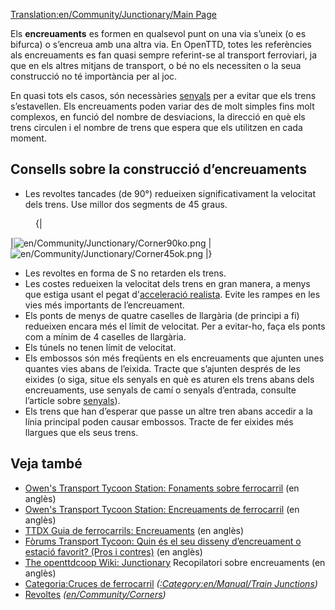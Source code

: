 [[Translation:en/Community/Junctionary/Main Page]]
{{ca/Ampliar}}
{{ca/Community/Junctionary/Menú d’Encreuaments}}{{ca/Manual/Taula de contingut}}

Els '''encreuaments''' es formen en qualsevol punt on una via s’uneix (o es bifurca) o s’encreua amb una altra via. En OpenTTD, totes les referències als encreuaments es fan quasi sempre referint-se al transport ferroviari, ja que en els altres mitjans de transport, o bé no els necessiten o la seua construcció no té importància per al joc.

En quasi tots els casos, són necessàries [[ca/Manual/Senyals|senyals]] per a evitar que els trens s’estavellen. Els encreuaments poden variar des de molt simples fins molt complexos, en funció del nombre de desviacions, la direcció en què els trens circulen i el nombre de trens que espera que els utilitzen en cada moment.

==Consells sobre la construcció d’encreuaments==
* Les revoltes tancades (de 90&deg;) redueixen significativament la velocitat dels trens. Use millor dos segments de 45 graus.
:{|
|[[File:en/Community/Junctionary/Corner90ko.png]]
|[[File:en/Community/Junctionary/Corner45ok.png]]
|}
* Les revoltes en forma de S no retarden els trens.
* Les costes redueixen la velocitat dels trens en gran manera, a menys que estiga usant el pegat d'[[ca/Acceleració realista|acceleració realista]]. Evite les rampes en les vies més importants de l’encreuament.
* Els ponts de menys de quatre caselles de llargària (de principi a fi) redueixen encara més el límit de velocitat. Per a evitar-ho, faça els ponts com a mínim de 4 caselles de llargària.
* Els túnels no tenen límit de velocitat.
* Els embossos són més freqüents en els encreuaments que ajunten unes quantes vies abans de l’eixida. Tracte que s’ajunten després de les eixides (o siga, situe els senyals en què es aturen els trens abans dels encreuaments, use senyals de camí o senyals d’entrada, consulte l’article sobre [[ca/Manual/Senyals|senyals]]).
* Els trens que han d’esperar que passe un altre tren abans accedir a la línia principal poden causar embossos. Tracte de fer eixides més llargues que els seus trens.

==Veja també==
* [http://www.transporttycoon.net/rail Owen's Transport Tycoon Station: Fonaments sobre ferrocarril] (en anglès)
* [http://www.transporttycoon.net/junctions Owen's Transport Tycoon Station: Encreuaments de ferrocarril] (en anglès)
* [http://uwe.s2000.ws/ttdx/network/junctions.php?lang=en TTDX Guia de ferrocarrils: Encreuaments] (en anglès)
* [http://www.tt-forums.net/viewtopic.php?p=251709#251709 Fòrums Transport Tycoon: Quin és el seu disseny d’encreuament o estació favorit? (Pros i contres)] (en anglès)
* [http://wiki.openttdcoop.org/Junctionary The openttdcoop Wiki: Junctionary] Recopilatori sobre encreuaments (en anglès)
* [[:Category:ca/Encreuaments de ferrocarril|Categoria:Cruces de ferrocarril]] ''([[:Category:en/Manual/Train Junctions]])''
* [[ca/Revoltes|Revoltes]] ''([[en/Community/Corners]])''